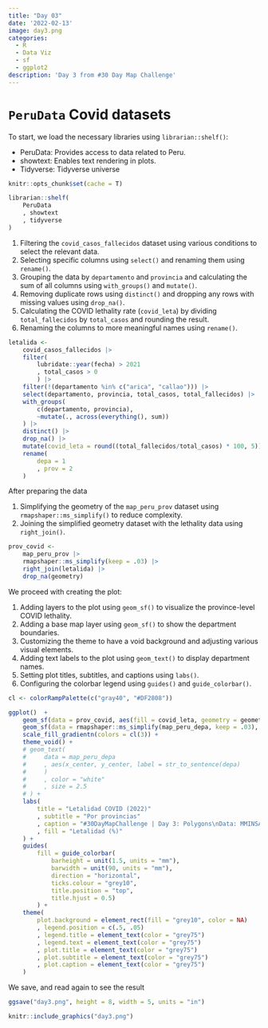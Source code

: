 ```yaml
---
title: "Day 03" 
date: '2022-02-13'
image: day3.png
categories:
  - R
  - Data Viz 
  - sf
  - ggplot2
description: 'Day 3 from #30 Day Map Challenge'
---
```


# `PeruData` Covid datasets

To start, we load the necessary libraries using `librarian::shelf()`:

-   PeruData: Provides access to data related to Peru.
-   showtext: Enables text rendering in plots.
-   Tidyverse: Tidyverse universe

```r
knitr::opts_chunk$set(cache = T)
```

```r
librarian::shelf(
    PeruData
    , showtext
    , tidyverse
)
```

1.  Filtering the `covid_casos_fallecidos` dataset using various conditions to select the relevant data.
2.  Selecting specific columns using `select()` and renaming them using `rename()`.
3.  Grouping the data by `departamento` and `provincia` and calculating the sum of all columns using `with_groups()` and `mutate()`.
4.  Removing duplicate rows using `distinct()` and dropping any rows with missing values using `drop_na()`.
5.  Calculating the COVID lethality rate (`covid_leta`) by dividing `total_fallecidos` by `total_casos` and rounding the result.
6.  Renaming the columns to more meaningful names using `rename()`.

```r
letalida <-
    covid_casos_fallecidos |>
    filter(
        lubridate::year(fecha) > 2021
        , total_casos > 0
        ) |>
    filter(!(departamento %in% c("arica", "callao"))) |>
    select(departamento, provincia, total_casos, total_fallecidos) |>
    with_groups(
        c(departamento, provincia),
        ~mutate(., across(everything(), sum))
    ) |>
    distinct() |>
    drop_na() |>
    mutate(covid_leta = round((total_fallecidos/total_casos) * 100, 5)) |>
    rename(
        depa = 1
        , prov = 2
    )
```

After preparing the data

1.  Simplifying the geometry of the `map_peru_prov` dataset using `rmapshaper::ms_simplify()` to reduce complexity.
2.  Joining the simplified geometry dataset with the lethality data using `right_join()`.

```r
prov_covid <-
    map_peru_prov |>
    rmapshaper::ms_simplify(keep = .03) |>
    right_join(letalida) |>
    drop_na(geometry)
```

We proceed with creating the plot:

1.  Adding layers to the plot using `geom_sf()` to visualize the province-level COVID lethality.
2.  Adding a base map layer using `geom_sf()` to show the department boundaries.
3.  Customizing the theme to have a void background and adjusting various visual elements.
4.  Adding text labels to the plot using `geom_text()` to display department names.
5.  Setting plot titles, subtitles, and captions using `labs()`.
6.  Configuring the colorbar legend using `guides()` and `guide_colorbar()`.

```r

cl <- colorRampPalette(c("gray40", "#DF2808"))

ggplot()  +
    geom_sf(data = prov_covid, aes(fill = covid_leta, geometry = geometry), size = .1) +
    geom_sf(data = rmapshaper::ms_simplify(map_peru_depa, keep = .03), fill = NA, color = 'gray80', alpha = .2) +
    scale_fill_gradientn(colors = cl(3)) +
    theme_void() +
    # geom_text(
    #     data = map_peru_depa
    #     , aes(x_center, y_center, label = str_to_sentence(depa)
    #     )
    #     , color = "white"
    #     , size = 2.5
    # ) +
    labs(
        title = "Letalidad COVID (2022)"
        , subtitle = "Por provincias"
        , caption = "#30DayMapChallenge | Day 3: Polygons\nData: MMINSA | Created by @JhonKevinFlore1"
        , fill = "Letalidad (%)"
    ) +
    guides(
        fill = guide_colorbar(
            barheight = unit(1.5, units = "mm"),
            barwidth = unit(90, units = "mm"),
            direction = "horizontal",
            ticks.colour = "grey10",
            title.position = "top",
            title.hjust = 0.5)
        ) +
    theme(
        plot.background = element_rect(fill = "grey10", color = NA)
        , legend.position = c(.5, .05)
        , legend.title = element_text(color = "grey75")
        , legend.text = element_text(color = "grey75")
        , plot.title = element_text(color = "grey75")
        , plot.subtitle = element_text(color = "grey75")
        , plot.caption = element_text(color = "grey75")
    )
```

We save, and read again to see the result

```r
ggsave("day3.png", height = 8, width = 5, units = "in")
```

```r
knitr::include_graphics("day3.png")
```
